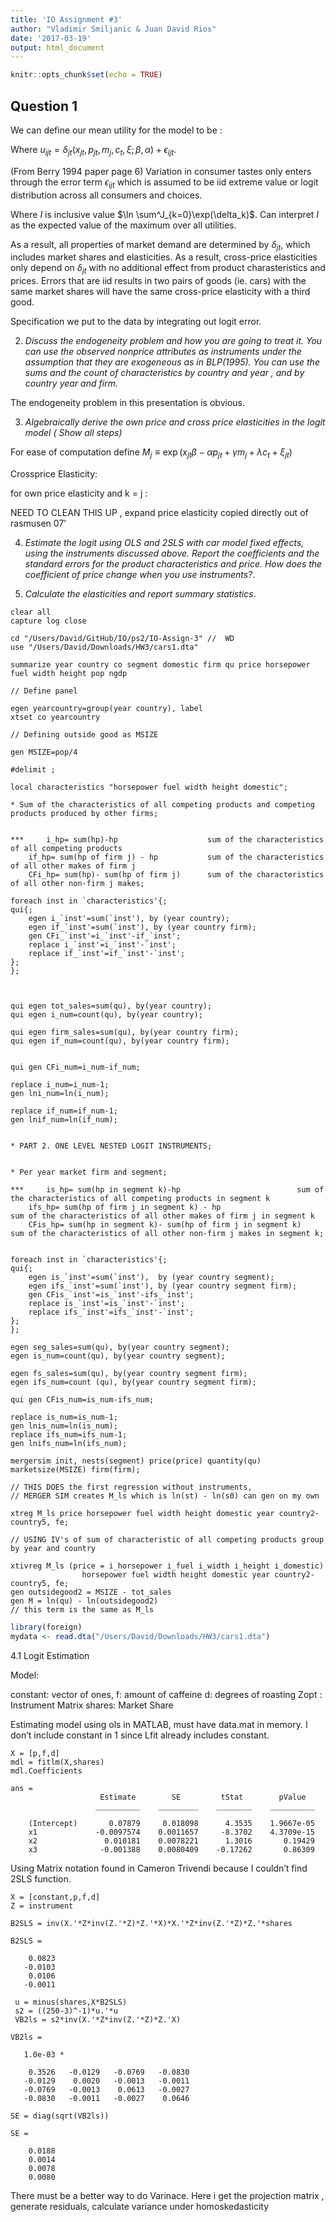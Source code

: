 ```yaml
---
title: 'IO Assignment #3'
author: "Vladimir Smiljanic & Juan David Rios"
date: '2017-03-19'
output: html_document
---
```


```r
knitr::opts_chunk$set(echo = TRUE)
```

## Question 1

We can define our mean utility for the model to be :

\begin{align*}

\delta_{jt} = x_{jt}\beta - \alpha p_{jt} + \gamma m_j + \lambda c_t + \xi_{jt}
\end{align*}

Where $u_{ijt} = \delta_{jt}(x_{jt}, p_{jt},m_j, c_t,\xi;\beta,\alpha) + \epsilon_{ijt}$.


(From Berry 1994 paper page 6) Variation in consumer tastes only enters through the error term $\epsilon_{ijt}$ which is assumed to be iid extreme value or logit distribution across all consumers and choices. 

\begin{align*}
F(\delta_{0t}\dots\delta_{Jt}) = \exp(-\exp(-I))\\
\end{align*}

Where $I$ is inclusive value $\ln \sum^J_{k=0}\exp(\delta_k)$. Can interpret $I$ as the expected value of the maximum over all utilities.

As a result, all properties of market demand are determined by $\delta_{jt}$, which includes market shares and elasticities. As a result, cross-price elasticities only depend on $\delta_{jt}$ with no additional effect from product charasteristics and prices. Errors that are iid results in two pairs of goods (ie. cars) with the same market shares will have the same cross-price elasticity with a third good. 

Specification we put to the data by integrating out logit error. 
\begin{align*}
s_{jt} &= \frac{\exp{\delta_{jt}}}{1 + \sum^{J}_{k=1} \exp(\delta_{kt})} \\
\ln{\widehat{s_{jt}}} - \ln{\widehat{s_{0t}}}  &=   x_{jt}\beta - \alpha p_{jt} + \gamma m_j + \lambda c_t + \xi_{jt} 
\end{align*}

2. *Discuss the endogeneity problem and how you are going to treat it. You can use the observed nonprice attributes as instruments under the assumption that they are exogeneous as in BLP(1995). You can use the sums and the count of characteristics by country and year , and by country year and firm.*

The endogeneity problem in this presentation is obvious. 


3. *Algebraically derive the own price and cross price elasticities in the logit model ( Show all steps)*

For ease of computation define $M_j \equiv \exp(x_{jt}\beta - \alpha p_{jt} + \gamma m_j + \lambda c_t + \xi_{jt})$

Crossprice Elasticity:

\begin{align*}
s_{jt} &= \frac{\exp(\delta_{jt})}{1 + \sum^{J}_{k=1} \exp(\delta_{kt})} \\
s_{jt} &= \frac{M_j}{1 + \sum^{J}_{k=1} M_k} \\
\frac{\partial M_j}{\partial p_{kt}} &= 0\\
\frac{\partial s_{jt}}{\partial p_{kt}} &= \frac{\frac{\partial M_j}{\partial p_{kt}}}{1 + \sum^{J}_{k=1} M_k} + \frac{-M_j}{(1 +\sum^{J}_{k=1} M_k)^2} \times \frac{\partial M_k}{\partial p_{kt}} \\
\frac{\partial s_{jt}}{\partial p_{kt}} &= \frac{0}{1 + \sum^{J}_{k=1} M_k} + \frac{-M_j}{(1 +\sum^{J}_{k=1} M_k)^2} \times (-\alpha M_k)\\
\frac{\partial s_{jt}}{\partial p_{kt}} &= \alpha \times \frac{M_j}{1 +\sum^{J}_{k=1} M_k} \times \frac{M_k}{1 + \sum^{J}_{k=1} M_k}\\
\frac{\partial s_{jt}}{\partial p_{kt}} &= \alpha s_{jt}s_{kt}\\
\end{align*}

for own price elasticity and k = j : 
\begin{align*}
\frac{\partial s_{jt}}{\partial p_{jt}} &= \frac{\frac{\partial M_j}{\partial p_{jt}}}{1 + \sum^{J}_{k=1} M_k} + \frac{-M_j}{(1 + \sum^{J}_{k=1} M_k)^2} \times \frac{\partial M_j}{\partial p_{jt}} \\
\frac{\partial s_{jt}}{\partial p_{jt}} &= \frac{-\alpha M_j}{1 + \sum^{J}_{k=1} M_j} + \frac{-M_j}{( 1 + \sum^{J}_{k=1} M_k)^2} \times (-\alpha M_j)\\
\frac{\partial s_{jt}}{\partial p_{jt}} &=  - \alpha s_{jt}  + \alpha s^2_{jt}\\
\frac{\partial s_{jt}}{\partial p_{jt}} &=  - \alpha s_{jt}(1 - s_{jt})\\
\end{align*}

NEED TO CLEAN THIS UP , expand price elasticity copied directly out of rasmusen 07'


4. *Estimate the logit using OLS and 2SLS with car model fixed effects, using the instruments discussed above. Report the coefficients and the standard errors for the product characteristics and price. How does the coefficient of price change when you use instruments?*. 

5. *Calculate the elasticities and report summary statistics*.

```{}
clear all
capture log close

cd "/Users/David/GitHub/IO/ps2/IO-Assign-3" //  WD
use "/Users/David/Downloads/HW3/cars1.dta"

summarize year country co segment domestic firm qu price horsepower fuel width height pop ngdp

// Define panel 

egen yearcountry=group(year country), label
xtset co yearcountry

// Defining outside good as MSIZE

gen MSIZE=pop/4

#delimit ;

local characteristics "horsepower fuel width height domestic";

* Sum of the characteristics of all competing products and competing products produced by other firms;


*** 	i_hp= sum(hp)-hp 					sum of the characteristics of all competing products
	if_hp= sum(hp of firm j) - hp  			sum of the characteristics of all other makes of firm j
	CFi_hp= sum(hp)- sum(hp of firm j)		sum of the characteristics of all other non-firm j makes;
	
foreach inst in `characteristics'{;
qui{;
	egen i_`inst'=sum(`inst'), by (year country);
	egen if_`inst'=sum(`inst'), by (year country firm);
	gen CFi_`inst'=i_`inst'-if_`inst';
	replace i_`inst'=i_`inst'-`inst';
	replace if_`inst'=if_`inst'-`inst';
};
};



qui egen tot_sales=sum(qu), by(year country);
qui egen i_num=count(qu), by(year country);

qui egen firm_sales=sum(qu), by(year country firm);
qui egen if_num=count(qu), by(year country firm);


qui gen CFi_num=i_num-if_num;

replace i_num=i_num-1;
gen lni_num=ln(i_num);

replace if_num=if_num-1;
gen lnif_num=ln(if_num);


* PART 2. ONE LEVEL NESTED LOGIT INSTRUMENTS;


* Per year market firm and segment;

*** 	is_hp= sum(hp in segment k)-hp 							sum of the characteristics of all competing products in segment k
	ifs_hp= sum(hp of firm j in segment k) - hp  					sum of the characteristics of all other makes of firm j in segment k
	CFis_hp= sum(hp in segment k)- sum(hp of firm j in segment k)		sum of the characteristics of all other non-firm j makes in segment k;


foreach inst in `characteristics'{;
qui{;
	egen is_`inst'=sum(`inst'),  by (year country segment);
	egen ifs_`inst'=sum(`inst'), by (year country segment firm);
	gen CFis_`inst'=is_`inst'-ifs_`inst';
	replace is_`inst'=is_`inst'-`inst';
	replace ifs_`inst'=ifs_`inst'-`inst';
};
};

egen seg_sales=sum(qu), by(year country segment);
egen is_num=count(qu), by(year country segment);

egen fs_sales=sum(qu), by(year country segment firm);
egen ifs_num=count (qu), by(year country segment firm);

qui gen CFis_num=is_num-ifs_num;

replace is_num=is_num-1;
gen lnis_num=ln(is_num);
replace ifs_num=ifs_num-1;
gen lnifs_num=ln(ifs_num);

mergersim init, nests(segment) price(price) quantity(qu) marketsize(MSIZE) firm(firm);

// THIS DOES the first regression without instruments,
// MERGER SIM creates M_ls which is ln(st) - ln(s0) can gen on my own

xtreg M_ls price horsepower fuel width height domestic year country2-country5, fe;

// USING IV's of sum of characteristic of all competing products group by year and country

xtivreg M_ls (price = i_horsepower i_fuel i_width i_height i_domestic)
				horsepower fuel width height domestic year country2-country5, fe;
gen outsidegood2 = MSIZE - tot_sales
gen M = ln(qu) - ln(outsidegood2)
// this term is the same as M_ls
```

```r
library(foreign)
mydata <- read.dta("/Users/David/Downloads/HW3/cars1.dta")
```
4.1 Logit Estimation 

Model:

\begin{align*}
u_{ijt} = \beta_0 + \beta^f f_{jt} + \beta^d d_{jt} + \alpha p_{jt} + \xi_{jt} + \epsilon_{ijt}
\end{align*}

constant: vector of ones,
f: amount of caffeine 
d: degrees of roasting
Zopt : Instrument Matrix 
shares: Market Share 

Estimating model using ols in MATLAB, must have data.mat in memory. I don't include constant in 1 since Lfit already includes constant. 

```{}
X = [p,f,d]
mdl = fitlm(X,shares)
mdl.Coefficients

ans =
                    Estimate        SE         tStat        pValue  
                   __________    _________    ________    __________

    (Intercept)       0.07879     0.018098      4.3535    1.9667e-05
    x1             -0.0097574    0.0011657     -8.3702    4.3709e-15
    x2               0.010181    0.0078221      1.3016       0.19429
    x3              -0.001388    0.0080409    -0.17262       0.86309
```
Using Matrix notation found in Cameron Trivendi because I couldn't find 2SLS function. 

```{}
X = [constant,p,f,d]
Z = instrument

B2SLS = inv(X.'*Z*inv(Z.'*Z)*Z.'*X)*X.'*Z*inv(Z.'*Z)*Z.'*shares

B2SLS =

    0.0823
   -0.0103
    0.0106
   -0.0011

 u = minus(shares,X*B2SLS)
 s2 = ((250-3)^-1)*u.'*u
 VB2ls = s2*inv(X.'*Z*inv(Z.'*Z)*Z.'X)

VB2ls =

   1.0e-03 *

    0.3526   -0.0129   -0.0769   -0.0830
   -0.0129    0.0020   -0.0013   -0.0011
   -0.0769   -0.0013    0.0613   -0.0027
   -0.0830   -0.0011   -0.0027    0.0646

SE = diag(sqrt(VB2ls))

SE =

    0.0188
    0.0014
    0.0078
    0.0080

```

There must be a better way to do Varinace. Here i get the projection matrix , generate residuals, calculate variance under homoskedasticity 
